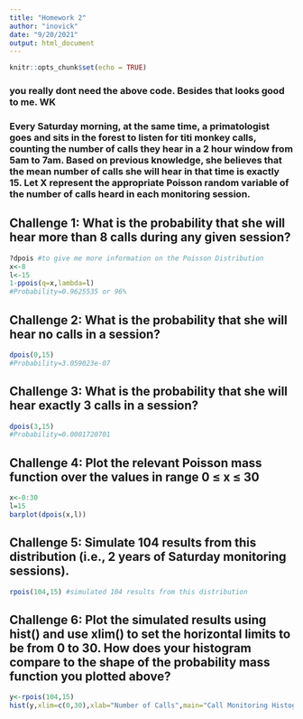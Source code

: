 ```yaml
---
title: "Homework 2"
author: "inovick"
date: "9/20/2021"
output: html_document
---
```


```r
knitr::opts_chunk$set(echo = TRUE)

```

### you really dont need the above code. Besides that looks good to me. WK

### Every Saturday morning, at the same time, a primatologist goes and sits in the forest to listen for titi monkey calls, counting the number of calls they hear in a 2 hour window from 5am to 7am. Based on previous knowledge, she believes that the mean number of calls she will hear in that time is exactly 15. Let X represent the appropriate Poisson random variable of the number of calls heard in each monitoring session.

## Challenge 1: What is the probability that she will hear more than 8 calls during any given session?
```r
?dpois #to give me more information on the Poisson Distribution
x<-8
l<-15
1-ppois(q=x,lambda=l) 
#Probability=0.9625535 or 96%
```

## Challenge 2: What is the probability that she will hear no calls in a session?

```r
dpois(0,15)
#Probability=3.059023e-07
```
## Challenge 3: What is the probability that she will hear exactly 3 calls in a session?
```r
dpois(3,15)
#Probability=0.0001720701
```
## Challenge 4: Plot the relevant Poisson mass function over the values in range 0 ≤ x ≤ 30
```r
x<-0:30
l=15
barplot(dpois(x,l))
```
## Challenge 5: Simulate 104 results from this distribution (i.e., 2 years of Saturday monitoring sessions). 
```r
rpois(104,15) #simulated 104 results from this distribution
```
## Challenge 6: Plot the simulated results using hist() and use xlim() to set the horizontal limits to be from 0 to 30. How does your histogram compare to the shape of the probability mass function you plotted above?
```r
y<-rpois(104,15)
hist(y,xlim=c(0,30),xlab="Number of Calls",main="Call Monitoring Histogram",breaks=30,col="chartreuse")
```